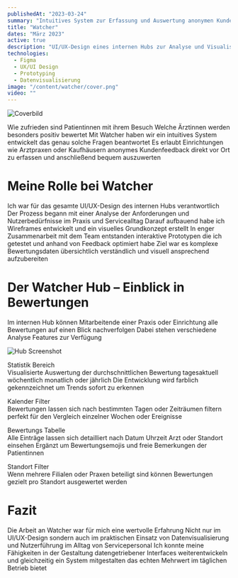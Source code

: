 ```yaml
---
publishedAt: "2023-03-24"
summary: "Intuitives System zur Erfassung und Auswertung anonymen Kunden- und Patientenfeedbacks."
title: "Watcher"
dates: "März 2023"
active: true
description: "UI/UX-Design eines internen Hubs zur Analyse und Visualisierung von Bewertungen."
technologies:
  - Figma
  - UX/UI Design
  - Prototyping
  - Datenvisualisierung
image: "/content/watcher/cover.png"
video: ""
---
```


![Coverbild](/content/watcher/cover.png)

Wie zufrieden sind Patientinnen mit ihrem Besuch Welche Ärztinnen werden besonders positiv bewertet Mit Watcher haben wir ein intuitives System entwickelt das genau solche Fragen beantwortet Es erlaubt Einrichtungen wie Arztpraxen oder Kaufhäusern anonymes Kundenfeedback direkt vor Ort zu erfassen und anschließend bequem auszuwerten

# Meine Rolle bei Watcher

Ich war für das gesamte UI/UX-Design des internen Hubs verantwortlich Der Prozess begann mit einer Analyse der Anforderungen und Nutzerbedürfnisse im Praxis und Servicealltag Darauf aufbauend habe ich Wireframes entwickelt und ein visuelles Grundkonzept erstellt In enger Zusammenarbeit mit dem Team entstanden interaktive Prototypen die ich getestet und anhand von Feedback optimiert habe Ziel war es komplexe Bewertungsdaten übersichtlich verständlich und visuell ansprechend aufzubereiten

# Der Watcher Hub – Einblick in Bewertungen

Im internen Hub können Mitarbeitende einer Praxis oder Einrichtung alle Bewertungen auf einen Blick nachverfolgen Dabei stehen verschiedene Analyse Features zur Verfügung

![Hub Screenshot](/content/watcher/hub.gif)

Statistik Bereich  
Visualisierte Auswertung der durchschnittlichen Bewertung tagesaktuell wöchentlich monatlich oder jährlich Die Entwicklung wird farblich gekennzeichnet um Trends sofort zu erkennen

Kalender Filter  
Bewertungen lassen sich nach bestimmten Tagen oder Zeiträumen filtern perfekt für den Vergleich einzelner Wochen oder Ereignisse

Bewertungs Tabelle  
Alle Einträge lassen sich detailliert nach Datum Uhrzeit Arzt oder Standort einsehen Ergänzt um Bewertungsemojis und freie Bemerkungen der Patientinnen

Standort Filter  
Wenn mehrere Filialen oder Praxen beteiligt sind können Bewertungen gezielt pro Standort ausgewertet werden

# Fazit

Die Arbeit an Watcher war für mich eine wertvolle Erfahrung Nicht nur im UI/UX-Design sondern auch im praktischen Einsatz von Datenvisualisierung und Nutzerführung im Alltag von Servicepersonal Ich konnte meine Fähigkeiten in der Gestaltung datengetriebener Interfaces weiterentwickeln und gleichzeitig ein System mitgestalten das echten Mehrwert im täglichen Betrieb bietet

